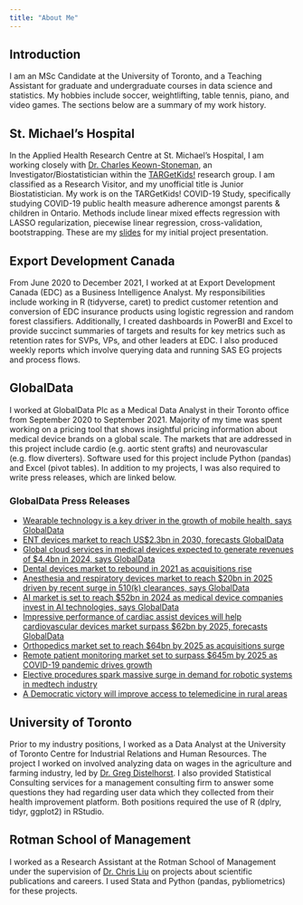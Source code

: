 ```yaml
---
title: "About Me"
---
```


## Introduction
I am an MSc Candidate at the University of Toronto, and a Teaching Assistant for graduate and undergraduate courses in data science and statistics. My hobbies include soccer, weightlifting, table tennis, piano, and video games. The sections below are a summary of my work history.    

## St. Michael's Hospital
In the Applied Health Research Centre at St. Michael’s Hospital, I am working closely with [Dr. Charles Keown-Stoneman](http://stmichaelshospitalresearch.ca/researchers/charles-keown-stoneman/), an Investigator/Biostatistician within the [TARGetKids!](https://www.targetkids.ca/about) research group. I am classified as a Research Visitor, and my unofficial title is Junior Biostatistician. My work is on the TARGetKids! COVID-19 Study, specifically studying COVID-19 public health measure adherence amongst parents & children in Ontario. Methods include linear mixed effects regression with LASSO regularization, piecewise linear regression, cross-validation, bootstrapping. These are my [slides](files/TARGetKids_Presentation-Dec-2-2021.pdf) for my initial project presentation.

## Export Development Canada
From June 2020 to December 2021, I worked at at Export Development Canada (EDC) as a Business Intelligence Analyst. My responsibilities include working in R (tidyverse, caret) to predict customer retention and conversion of EDC insurance products using logistic regression and random forest classifiers. Additionally, I created dashboards in PowerBI and Excel to provide succinct summaries of targets and results for key metrics such as retention rates for SVPs, VPs, and other leaders at EDC. I also produced weekly reports which involve querying data and running SAS EG projects and process flows. 

## GlobalData
I worked at GlobalData Plc as a Medical Data Analyst in their Toronto office from September 2020 to September 2021. Majority of my time was spent working on a pricing tool that shows insightful pricing information about medical device brands on a global scale. The markets that are addressed in this project include cardio (e.g. aortic stent grafts) and neurovascular (e.g. flow diverters). Software used for this project include Python (pandas) and Excel (pivot tables). In addition to my projects, I was also required to write press releases, which are linked below.

### GlobalData Press Releases
* [Wearable technology is a key driver in the growth of mobile health, says GlobalData](https://www.globaldata.com/wearable-technology-key-driver-growth-mobile-health-says-globaldata/)
* [ENT devices market to reach US$2.3bn in 2030, forecasts GlobalData](https://globaldata.com/ent-devices-market-reach-us2-3bn-2030-forecasts-globaldata/)
* [Global cloud services in medical devices expected to generate revenues of $4.4bn in 2024, says GlobalData](https://globaldata.com/global-cloud-services-medical-devices-expected-generate-revenues-4-4bn-2024-says-globaldata/)
* [Dental devices market to rebound in 2021 as acquisitions rise](https://www.globaldata.com/dental-devices-market-rebound-2021-acquisitions-rise/)
* [Anesthesia and respiratory devices market to reach $20bn in 2025 driven by recent surge in 510(k) clearances, says GlobalData](https://www.globaldata.com/anesthesia-respiratory-devices-market-reach-20bn-2025-driven-recent-surge-510k-clearances-says-globaldata/)
* [AI market is set to reach $52bn in 2024 as medical device companies invest in AI technologies, says GlobalData](https://www.globaldata.com/ai-market-set-reach-52bn-2024-medical-device-companies-invest-ai-technologies-says-globaldata/)
* [Impressive performance of cardiac assist devices will help cardiovascular devices market surpass $62bn by 2025, forecasts GlobalData](https://www.globaldata.com/impressive-performance-cardiac-assist-devices-will-help-cardiovascular-devices-market-surpass-62bn-2025-forecasts-globaldata/)
* [Orthopedics market set to reach $64bn by 2025 as acquisitions surge](https://www.globaldata.com/orthopedics-market-set-reach-64bn-2025-acquisitions-surge/)
* [Remote patient monitoring market set to surpass $645m by 2025 as COVID-19 pandemic drives growth](https://www.globaldata.com/remote-patient-monitoring-market-set-surpass-645m-2025-covid-19-pandemic-drives-growth/)
* [Elective procedures spark massive surge in demand for robotic systems in medtech industry](https://www.globaldata.com/elective-procedures-spark-massive-surge-demand-robotic-systems-medtech-industry/)
* [A Democratic victory will improve access to telemedicine in rural areas](https://www.globaldata.com/democratic-victory-will-improve-access-telemedicine-rural-areas/)

## University of Toronto
Prior to my industry positions, I worked as a Data Analyst at the University of Toronto Centre for Industrial Relations and Human Resources. The project I worked on involved analyzing data on wages in the agriculture and farming industry, led by [Dr. Greg Distelhorst](http://www.gregdistelhorst.com/). I also provided Statistical Consulting services for a management consulting firm to answer some questions they had regarding user data which they collected from their health improvement platform. Both positions required the use of R (dplry, tidyr, ggplot2) in RStudio.

## Rotman School of Management
I worked as a Research Assistant at the Rotman School of Management under the supervision of [Dr. Chris Liu](https://business.uoregon.edu/faculty/chris-liu) on projects about scientific publications and careers. I used Stata and Python (pandas, pybliometrics) for these projects.
